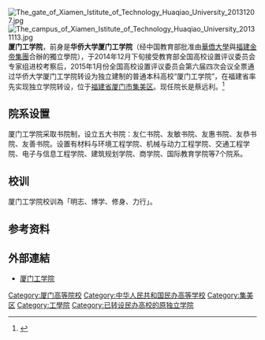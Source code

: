 {{multiple issues|
{{copyedit|time=2014-07-07T01:59:25+00:00}}
{{扩充|time=2010-12-20T03:25:01+00:00}}
}}
[[File:The_gate_of_Xiamen_Istitute_of_Technology_Huaqiao_University_20131207.jpg|thumb]]
[[File:The_campus_of_Xiamen_Istitute_of_Technology_Huaqiao_University_20131113.jpg|thumb]]
'''厦门工学院'''，前身是'''华侨大学厦门工学院'''（经中国教育部批准由[[華僑大學|華僑大學]]與[[福建金帝集團|福建金帝集團]]合辦的獨立學院），于2014年12月下旬接受教育部全国高校设置评议委员会专家组进校考察后，2015年1月份全国高校设置评议委员会第六届四次会议全票通过华侨大学厦门工学院转设为独立建制的普通本科高校“厦门工学院”，在福建省率先实现独立学院转设，位于[[福建省|福建省]][[厦门市|厦门市]][[集美区|集美区]]。现任院长是蔡远利。<ref>{{cite web |url=http://www.xit.edu.cn/Article/ShowArticle.asp?ArticleID=5478 |title=存档副本 |accessdate=2015-10-22 |deadurl=yes |archiveurl=https://web.archive.org/web/20160304073044/http://www.xit.edu.cn/Article/ShowArticle.asp?ArticleID=5478 |archivedate=2016-03-04 }}</ref>

==院系设置==
厦门工学院采取书院制，设立五大书院：友仁书院、友敏书院、友惠书院、友恭书院、友善书院。设置有材料与环境工程学院、机械与动力工程学院、交通工程学院、电子与信息工程学院、建筑规划学院、商学院、国际教育学院等7个院系。

==校训==
厦门工学院校训為「明志、博学、修身、力行」。

==参考资料==
{{reflist}}
==外部連結==
* [https://web.archive.org/web/20200511230256/http://www.xit.edu.cn/ 厦门工学院]

{{福建高等院校}}
{{民办大学}}
{{厦门}}

[[Category:厦门高等院校|Category:厦门高等院校]]
[[Category:中华人民共和国民办高等学校|Category:中华人民共和国民办高等学校]]
[[Category:集美区|Category:集美区]]
[[Category:工學院|Category:工學院]]
[[Category:已转设民办高校的原独立学院|Category:已转设民办高校的原独立学院]]